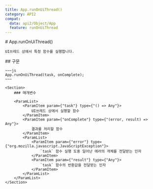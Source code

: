 ```yaml
---
title: App.runOnUiThread()
category: API2
compat:
  data: api2/Object/App
  feature: runOnUiThread
---
```


<Section>
    # App.runOnUiThread()

    UI쓰레드 상에서 특정 함수를 실행합니다.
</Section>
<Section>
    ## 구문

    ~~~js
    App.runOnUiThread(task, onComplete);
    ~~~

    <Section>
        ### 매개변수

        <ParamList>
            <ParamItem param={"task"} type={"() => Any"}>
                UI쓰레드 상에서 실행할 함수
            </ParamItem>
            <ParamItem param={"onComplete"} type={"(error, result) => Any"}>
                결과를 처리할 함수
            </ParamItem>
            <ParamList>
                <ParamItem param={"error"} type={"org.mozilla.javascript.JavaScriptException"}>
                    `task` 함수 실행 도중 일어난 에러의 객체를 전달받는 인자
                </ParamItem>
                <ParamItem param={"result"} type={"Any"}>
                    `task` 함수의 반환값을 전달받는 인자
                </ParamItem>
            </ParamList>
        </ParamList>
    </Section>
</Section>